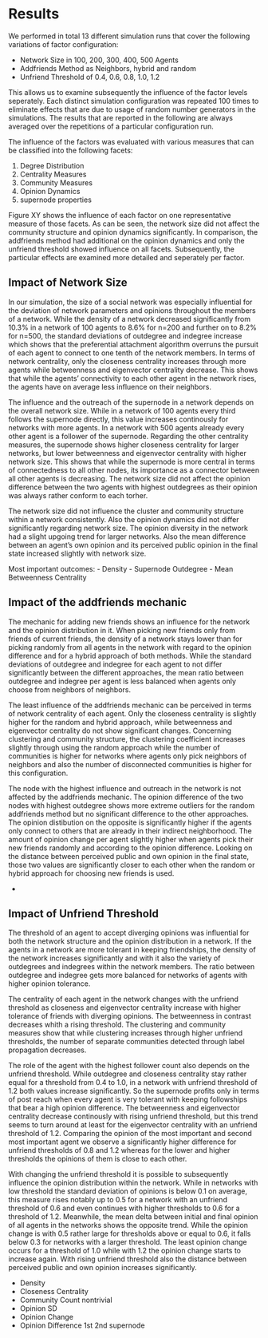 # Results

We performed in total 13 different simulation runs that cover the following variations of factor configuration:

- Network Size in 100, 200, 300, 400, 500 Agents
- Addfriends Method as Neighbors, hybrid and random
- Unfriend Threshold of 0.4, 0.6, 0.8, 1.0, 1.2

This allows us to examine subsequently the influence of the factor levels seperately. Each distinct simulation configuration was repeated 100 times to eliminate effects that are due to usage of random number generators in the simulations. The results that are reported in the following are always averaged over the repetitions of a particular configuration run.

The influence of the factors was evaluated with various measures that can be classified into the following facets:

1) Degree Distribution
2) Centrality Measures
3) Community Measures
4) Opinion Dynamics
5) supernode properties

Figure XY shows the influence of each factor on one representative measure of those facets. As can be seen, the network size did not affect the community structure and opinion dynamics significantly. In comparison, the addfriends method had additional on the opinion dynamics and only the unfriend threshold showed influence on all facets. Subsequently, the particular effects are examined more detailed and seperately per factor.


## Impact of Network Size

In our simulation, the size of a social network was especially influential for the deviation of network parameters and opinions throughout the members of a network. While the density of a network decreased significantly from 10.3% in a network of 100 agents to 8.6% for n=200 and further on to 8.2% for n=500, the standard deviations of outdegree and indegree increase which shows that the preferential attachment algorithm overruns the pursuit of each agent to connect to one tenth of the network members. In terms of network centrality, only the closeness centrality increases through more agents while betweenness and eigenvector centrality decrease. This shows that while the agents' connectivity to each other agent in the network rises, the agents have on average less influence on their neighbors.

The influence and the outreach of the supernode in a network depends on the overall network size. While in a network of 100 agents every third follows the supernode directly, this value increases continously for networks with more agents. In a network with 500 agents already every other agent is a follower of the supernode. Regarding the other centrality measures, the supernode shows higher closeness centrality for larger networks, but lower betweenness and eigenvector centrality with higher network size. This shows that while the supernode is more central in terms of connectedness to all other nodes, its importance as a connector between all other agents is decreasing. The network size did not affect the opinion difference between the two agents with highest outdegrees as their opinion was always rather conform to each torher.

The network size did not influence the cluster and community structure within a network consistently. Also the opinion dynamics did not differ significantly regarding network size. The opinion diversity in the network had a slight upgoing trend for larger networks. Also the mean difference between an agent's own opinion and its perceived public opinion in the final state increased slightly with network size.

Most important outcomes:
- Density
- Supernode Outdegree
- Mean Betweenness Centrality

## Impact of the addfriends mechanic

The mechanic for adding new friends shows an influence for the network and the opinion distribution in it. When picking new friends only from friends of current friends, the density of a network stays lower than for picking randomly from all agents in the network with regard to the opinion difference and for a hybrid approach of both methods. While the standard deviations of outdegree and indegree for each agent to not differ significantly between the different approaches, the mean ratio between outdegree and indegree per agent is less balanced when agents only choose from neighbors of neighbors.

The least influence of the addfriends mechanic can be perceived in terms of network centrality of each agent. Only the closeness centrality is slightly higher for the random and hybrid approach, while betweenness and eigenvector centrality do not show significant changes. Concerning clustering and community structure, the clustering coefficient increases slightly through using the random approach while the number of communities is higher for networks where agents only pick neighbors of neighbors and also the number of disconnected communities is higher for this configuration.

The node with the highest influence and outreach in the network is not affected by the addfriends mechanic. The opinion difference of the two nodes with highest outdegree shows more extreme outliers for the random addfriends method but no significant difference to the other approaches. The opinion distibution on the opposite is significantly higher if the agents only connect to others that are already in their indirect neighborhood. The amount of opinion change per agent slightly higher when agents pick their new friends randomly and according to the opinion difference. Looking on the distance between perceived public and own opinion in the final state, those two values are significantly closer to each other when the random or hybrid approach for choosing new friends is used.

- 

## Impact of Unfriend Threshold

The threshold of an agent to accept diverging opinions was influential for both the network structure and the opinion distribution in a network. If the agents in a network are more tolerant in keeping friendships, the density of the network increases significantly and with it also the variety of outdegrees and indegrees within the network members. The ratio between outdegree and indegree gets more balanced for networks of agents with higher opinion tolerance.

The centrality of each agent in the network changes with the unfriend threshold as closeness and eigenvector centrality increase with higher tolerance of friends with diverging opinions. The betweenness in contrast decreases whith a rising threshold. The clustering and community measures show that while clustering increases through higher unfriend thresholds, the number of separate communities detected through label propagation decreases.

The role of the agent with the highest follower count also depends on the unfriend threshold. While outdegree and closeness centrality stay rather equal for a threshold from 0.4 to 1.0, in a network with unfriend threshold of 1.2 both values increase significantly. So the supernode profits only in terms of post reach when every agent is very tolerant with keeping followships that bear a high opinion difference. The betweenness and eigenvector centrality decrease continously with rising unfriend threshold, but this trend seems to turn around at least for the eigenvector centrality with an unfriend threshold of 1.2. Comparing the opinion of the most important and second most important agent we observe a significantly higher difference for unfriend thresholds of 0.8 and 1.2 whereas for the lower and higher thresholds the opinions of them is close to each other.

With changing the unfriend threshold it is possible to subsequently influence the opinion distribution within the network. While in networks with low threshold the standard deviation of opinions is below 0.1 on average, this measure rises notably up to 0.5 for a network with an unfriend threshold of 0.6 and even continues with higher thresholds to 0.6 for a threshold of 1.2. Meanwhile, the mean delta between initial and final opinion of all agents in the networks shows the opposite trend. While the opinion change is with 0.5 rather large for thresholds above or equal to 0.6, it falls below 0.3 for networks with a larger threshold. The least opinion change occurs for a threshold of 1.0 while with 1.2 the opinion change starts to increase again. With rising unfriend threshold also the distance between perceived public and own opinion increases significantly.

- Density
- Closeness Centrality
- Community Count nontrivial
- Opinion SD
- Opinion Change
- Opinion Difference 1st 2nd supernode